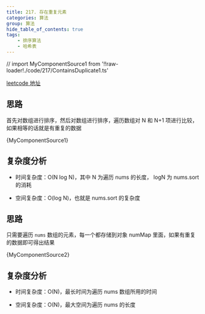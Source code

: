 ```yaml
---
title: 217. 存在重复元素
categories: 算法
group: 算法
hide_table_of_contents: true
tags:
    - 排序算法
    - 哈希表
---
```


// import MyComponentSource1 from '!!raw-loader!./code/217/ContainsDuplicate1.ts'

[leetcode 地址](https://leetcode.cn/problems/contains-duplicate/solution/cun-zai-zhong-fu-yuan-su-by-leetcode-sol-iedd/)

<Tabs>
    <TabItem value="1" label="排序" default>

## 思路

首先对数组进行排序，然后对数组进行排序，遍历数组对 N 和 N+1 项进行比较，如果相等的话就是有重复的数据

<CodeBlock language="ts">{MyComponentSource1}</CodeBlock>

## 复杂度分析

-   时间复杂度：O(N log N)，其中 N 为遍历 nums 的长度， logN 为 nums.sort 的消耗

-   空间复杂度：O(log N)，也就是 nums.sort 的复杂度

</TabItem>
<TabItem value="2" label="哈希表">

## 思路

只需要遍历 `nums` 数组的元素，每一个都存储到对象 numMap 里面，如果有重复的数据即可得出结果

<CodeBlock language="ts">{MyComponentSource2}</CodeBlock>

## 复杂度分析

-   时间复杂度：O(N)，最长时间为遍历 nums 数组所用的时间

-   空间复杂度：O(N)，最大空间为遍历 nums 的长度

</TabItem>
</Tabs>
